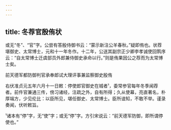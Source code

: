 ```yaml
---
---
---
```

title: 冬荐官殷侑状
---







或无“冬”、“官”字。公尝有答殷侍御书云：“蒙示新注公羊春秋。”疑即侑也。状荐堪御史、太常博士，元和十一年冬作。十二年，公送其副宗正少卿李孝诚使回鹘序云：“自太常博士迁虞部员外郎兼侍御史承命以行。”则是侑果因公之荐而为太常博士矣。

前天德军都防御判官承奉郎试大理评事兼监察御史殷侑

右伏准贞元五年六月十一日敕：停使郎官御史在城者¹，委常参官每年冬季闻荐者。前件官兼通三传，傍习诸经，注疏之外，自有所得；久从使幕，亮直著名，朴厚端方，少见伦比：以臣所见，堪任御史、太常博士。臣所谙知，不敢不举。谨录奏闻，伏听敕旨。

¹诸本有“停”字，无“使”字；或无“停”字。方引宋说云：“前天德军防御，即所谓停使也。”